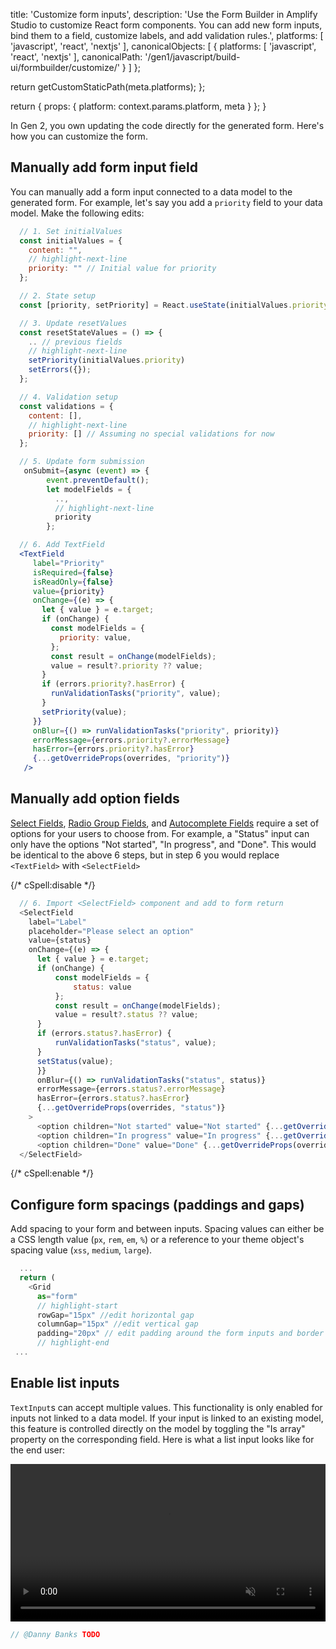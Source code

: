 
  title: 'Customize form inputs',
  description: 'Use the Form Builder in Amplify Studio to customize React form components. You can add new form inputs, bind them to a field, customize labels, and add validation rules.',
  platforms: [
    'javascript',
    'react',
    'nextjs'
  ],
  canonicalObjects: [
    {
      platforms: [
        'javascript',
        'react',
        'nextjs'
      ],
      canonicalPath: '/gen1/javascript/build-ui/formbuilder/customize/'
    }
  ]
};

  return getCustomStaticPath(meta.platforms);
};

  return {
    props: {
      platform: context.params.platform,
      meta
    }
  };
}

In Gen 2, you own updating the code directly for the generated form. Here's how you can customize the form.

## Manually add form input field

You can manually add a form input connected to a data model to the generated form. For example, let's say you add a `priority` field to your data model. Make the following edits:

```jsx title="src/ui-components/TodoCreateForm.js"
  // 1. Set initialValues
  const initialValues = {
    content: "",
    // highlight-next-line
    priority: "" // Initial value for priority
  };

  // 2. State setup
  const [priority, setPriority] = React.useState(initialValues.priority);

  // 3. Update resetValues
  const resetStateValues = () => {
    .. // previous fields
    // highlight-next-line
    setPriority(initialValues.priority)
    setErrors({});
  };

  // 4. Validation setup
  const validations = {
    content: [],
    // highlight-next-line
    priority: [] // Assuming no special validations for now
  };

  // 5. Update form submission
   onSubmit={async (event) => {
        event.preventDefault();
        let modelFields = {
          ..,
          // highlight-next-line
          priority
        };

  // 6. Add TextField
  <TextField
     label="Priority"
     isRequired={false}
     isReadOnly={false}
     value={priority}
     onChange={(e) => {
       let { value } = e.target;
       if (onChange) {
         const modelFields = {
           priority: value,
         };
         const result = onChange(modelFields);
         value = result?.priority ?? value;
       }
       if (errors.priority?.hasError) {
         runValidationTasks("priority", value);
       }
       setPriority(value);
     }}
     onBlur={() => runValidationTasks("priority", priority)}
     errorMessage={errors.priority?.errorMessage}
     hasError={errors.priority?.hasError}
     {...getOverrideProps(overrides, "priority")}
   />

```

## Manually add option fields

[Select Fields](https://ui.docs.amplify.aws/react/components/selectfield), [Radio Group Fields](https://ui.docs.amplify.aws/react/components/radiogroupfield), and [Autocomplete Fields](https://ui.docs.amplify.aws/react/components/autocomplete) require a set of options for your users to choose from. For example, a "Status" input can only have the options "Not started", "In progress", and "Done". This would be identical to the above 6 steps, but in step 6 you would replace `<TextField>` with `<SelectField>`

{/* cSpell:disable */}
```js title="src/ui-components/TodoCreateForm.js"
  // 6. Import <SelectField> component and add to form return
  <SelectField
    label="Label" 
    placeholder="Please select an option" 
    value={status} 
    onChange={(e) => {
      let { value } = e.target;
      if (onChange) {
          const modelFields = {
              status: value
          };
          const result = onChange(modelFields);
          value = result?.status ?? value;
      }
      if (errors.status?.hasError) {
          runValidationTasks("status", value);
      }
      setStatus(value);
      }} 
      onBlur={() => runValidationTasks("status", status)}
      errorMessage={errors.status?.errorMessage} 
      hasError={errors.status?.hasError} 
      {...getOverrideProps(overrides, "status")}
    >
      <option children="Not started" value="Not started" {...getOverrideProps(overrides, "statusoption0")}></option>
      <option children="In progress" value="In progress" {...getOverrideProps(overrides, "statusoption1")}></option>
      <option children="Done" value="Done" {...getOverrideProps(overrides, "statusoption2")}></option>
  </SelectField>
```
{/* cSpell:enable */}


## Configure form spacings (paddings and gaps)

Add spacing to your form and between inputs. Spacing values can either be a CSS length value (`px`, `rem`, `em`, `%`) or a reference to your theme object's spacing value (`xss`, `medium`, `large`).

```js title="src/ui-components/TodoCreateForm.js"
  ...
  return (
    <Grid
      as="form"
      // highlight-start
      rowGap="15px" //edit horizontal gap
      columnGap="15px" //edit vertical gap
      padding="20px" // edit padding around the form inputs and border
      // highlight-end
 ...
```


## Enable list inputs

`TextInput`s can accept multiple values. This functionality is only enabled for inputs not linked to a data model. If your input is linked to an existing model, this feature is controlled directly on the model by toggling the "Is array" property on the corresponding field. Here is what a list input looks like for the end user:

<video autoPlay={true} muted={true} loop={true} width="100%" playsInline={true}>
  <source src="/images/console/formbuilder/customize-list-control.mp4" />
</video>

```js title="src/ui-components/TodoCreateForm.js"
// @Danny Banks TODO

```
